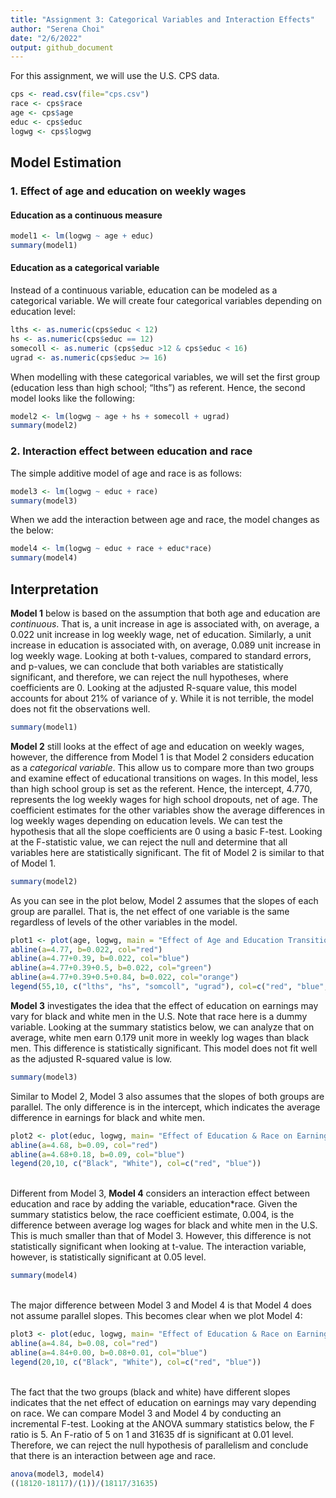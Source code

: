 ```yaml
---
title: "Assignment 3: Categorical Variables and Interaction Effects"
author: "Serena Choi"
date: "2/6/2022"
output: github_document
---
```


For this assignment, we will use the U.S. CPS data. 
```r
cps <- read.csv(file="cps.csv")
race <- cps$race
age <- cps$age
educ <- cps$educ
logwg <- cps$logwg
```

## Model Estimation

### 1. Effect of age and education on weekly wages

#### Education as a continuous measure


```r
model1 <- lm(logwg ~ age + educ)
summary(model1)
```


#### Education as a categorical variable 

Instead of a continuous variable, education can be modeled as a categorical variable. We will create four categorical variables depending on education level: 

```r
lths <- as.numeric(cps$educ < 12)
hs <- as.numeric(cps$educ == 12)
somecoll <- as.numeric (cps$educ >12 & cps$educ < 16)
ugrad <- as.numeric(cps$educ >= 16)
```

When modelling with these categorical variables, we will set the first group (education less than high school; "lths") as referent. Hence, the second model looks like the following:

```r
model2 <- lm(logwg ~ age + hs + somecoll + ugrad)
summary(model2)
```

### 2. Interaction effect between education and race 

The simple additive model of age and race is as follows:

```r
model3 <- lm(logwg ~ educ + race)
summary(model3)
```

When we add the interaction between age and race, the model changes as the below:

```r
model4 <- lm(logwg ~ educ + race + educ*race)
summary(model4)
```

## Interpretation

**Model 1** below is based on the assumption that both age and education are *continuous*. That is, a unit increase in age is associated with, on average, a 0.022 unit increase in log weekly wage, net of education. Similarly, a unit increase in education is associated with, on average, 0.089 unit increase in log weekly wage. Looking at both t-values, compared to standard errors, and p-values, we can conclude that both variables are statistically significant, and therefore, we can reject the null hypotheses, where coefficients are 0. Looking at the adjusted R-square value, this model accounts for about 21% of variance of y. While it is not terrible, the model does not fit the observations well. 

```r
summary(model1)
```


**Model 2** still looks at the effect of age and education on weekly wages, however, the difference from Model 1 is that Model 2 considers education as a *categorical variable*. This allow us to compare more than two groups and examine effect of educational transitions on wages. In this model, less than high school group is set as the referent. Hence, the intercept, 4.770, represents the log weekly wages for high school dropouts, net of age. The coefficient estimates for the other variables show the average differences in log weekly wages depending on education levels. We can test the hypothesis that all the slope coefficients are 0 using a basic F-test. Looking at the F-statistic value, we can reject the null and determine that all variables here are statistically significant. The fit of Model 2 is similar to that of Model 1. 
```r
summary(model2)
```


As you can see in the plot below, Model 2 assumes that the slopes of each group are parallel. That is, the net effect of one variable is the same regardless of levels of the other variables in the model. 

```r
plot1 <- plot(age, logwg, main = "Effect of Age and Education Transition on Weekly Earnings")
abline(a=4.77, b=0.022, col="red")
abline(a=4.77+0.39, b=0.022, col="blue")
abline(a=4.77+0.39+0.5, b=0.022, col="green")
abline(a=4.77+0.39+0.5+0.84, b=0.022, col="orange")
legend(55,10, c("lths", "hs", "somcoll", "ugrad"), col=c("red", "blue", "green", "orange", pch(c("-"))))
```


**Model 3** investigates the idea that the effect of education on earnings may vary for black and white men in the U.S. Note that race here is a dummy variable. Looking at the summary statistics below, we can analyze that on average, white men earn 0.179 unit more in weekly log wages than black men. This difference is statistically significant. This model does not fit well as the adjusted R-squared value is low. 
```r
summary(model3)
```

Similar to Model 2, Model 3 also assumes that the slopes of both groups are parallel. The only difference is in the intercept, which indicates the average difference in earnings for black and white men. 

```r
plot2 <- plot(educ, logwg, main= "Effect of Education & Race on Earnings: Additive")
abline(a=4.68, b=0.09, col="red")
abline(a=4.68+0.18, b=0.09, col="blue")
legend(20,10, c("Black", "White"), col=c("red", "blue"))
```

<br>
Different from Model 3, **Model 4** considers an interaction effect between education and race by adding the variable, education*race. Given the summary statistics below, the race coefficient estimate, 0.004, is the difference between average log wages for black and white men in the U.S. This is much smaller than that of Model 3. However, this difference is not statistically significant when looking at t-value. The interaction variable, however, is statistically significant at 0.05 level. 

```r
summary(model4)
```
<br>
The major difference between Model 3 and Model 4 is that Model 4 does not assume parallel slopes. This becomes clear when we plot Model 4: 

```r
plot3 <- plot(educ, logwg, main= "Effect of Education & Race on Earnings: Interaction")
abline(a=4.84, b=0.08, col="red")
abline(a=4.84+0.00, b=0.08+0.01, col="blue")
legend(20,10, c("Black", "White"), col=c("red", "blue"))
```
<br>
The fact that the two groups (black and white) have different slopes indicates that the net effect of education on earnings may vary depending on race. We can compare Model 3 and Model 4 by conducting an incremental F-test. Looking at the ANOVA summary statistics below, the F ratio is 5. An F-ratio of 5 on 1 and 31635 df is significant at 0.01 level. Therefore, we can reject the null hypothesis of parallelism and conclude that there is an interaction between age and race. 

```r
anova(model3, model4)
((18120-18117)/(1))/(18117/31635)
```
